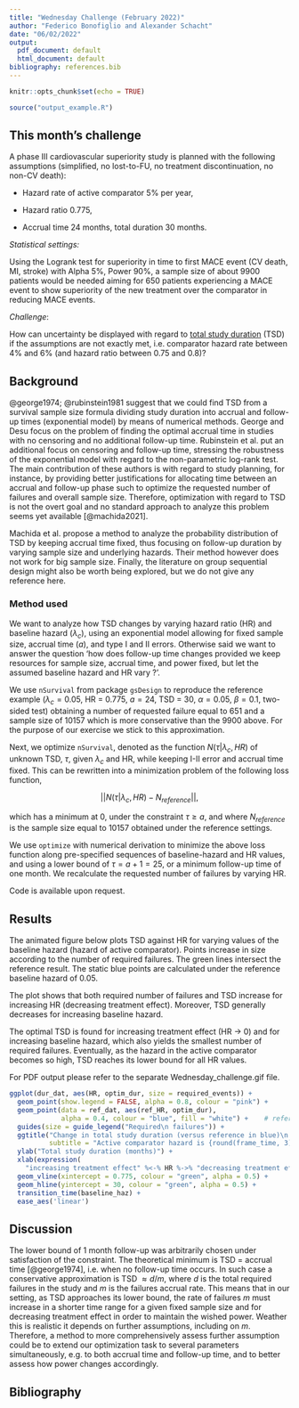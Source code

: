 ---
title: "Wednesday Challenge (February 2022)"
author: "Federico Bonofiglio and Alexander Schacht"
date: "06/02/2022"
output:
  pdf_document: default
  html_document: default
bibliography: references.bib
---

```{r setup, include=FALSE}
knitr::opts_chunk$set(echo = TRUE)
```

```{r load data, echo = FALSE, results= FALSE, message = FALSE}
source("output_example.R")
```

## This month's challenge

A phase III cardiovascular superiority study is planned with the following assumptions (simplified, no lost-to-FU, no treatment discontinuation, no non-CV death):

-   Hazard rate of active comparator 5% per year,

-   Hazard ratio 0.775,

-   Accrual time 24 months, total duration 30 months.

*Statistical settings:*

Using the Logrank test for superiority in time to first MACE event (CV death, MI, stroke) with Alpha 5%, Power 90%, a sample size of about 9900 patients would be needed aiming for 650 patients experiencing a MACE event to show superiority of the new treatment over the comparator in reducing MACE events.

*Challenge*:

How can uncertainty be displayed with regard to [total study duration]{.ul} (TSD) if the assumptions are not exactly met, i.e. comparator hazard rate between 4% and 6% (and hazard ratio between 0.75 and 0.8)?

## Background

@george1974; @rubinstein1981 suggest that we could find TSD from a survival sample size formula dividing study duration into accrual and follow-up times (exponential model) by means of numerical methods. George and Desu focus on the problem of finding the optimal accrual time in studies with no censoring and no additional follow-up time. Rubinstein et al. put an additional focus on censoring and follow-up time, stressing the robustness of the exponential model with regard to the non-parametric log-rank test. The main contribution of these authors is with regard to study planning, for instance, by providing better justifications for allocating time between an accrual and follow-up phase such to optimize the requested number of failures and overall sample size. Therefore, optimization with regard to TSD is not the overt goal and no standard approach to analyze this problem seems yet available [@machida2021].

Machida et al. propose a method to analyze the probability distribution of TSD by keeping accrual time fixed, thus focusing on follow-up duration by varying sample size and underlying hazards. Their method however does not work for big sample size. Finally, the literature on group sequential design might also be worth being explored, but we do not give any reference here.

### Method used

We want to analyze how TSD changes by varying hazard ratio (HR) and baseline hazard ($\lambda_c$), using an exponential model allowing for fixed sample size, accrual time ($a$), and type I and II errors. Otherwise said we want to answer the question 'how does follow-up time changes provided we keep resources for sample size, accrual time, and power fixed, but let the assumed baseline hazard and HR vary ?'.

We use `nSurvival` from package `gsDesign` to reproduce the reference example ($\lambda_c = 0.05$, HR = 0.775, $a = 24$, TSD = 30, $\alpha = 0.05$, $\beta = 0.1$, two-sided test) obtaining a number of requested failure equal to 651 and a sample size of 10157 which is more conservative than the 9900 above. For the purpose of our exercise we stick to this approximation.

Next, we optimize `nSurvival`, denoted as the function $N(\tau| \lambda_c, HR)$ of unknown TSD, $\tau$, given $\lambda_c$ and HR, while keeping I-II error and accrual time fixed. This can be rewritten into a minimization problem of the following loss function,

$$
|| N(\tau | \lambda_c, HR) - N_{reference} ||,
$$

which has a minimum at 0, under the constraint $\tau \geq a$, and where $N_{reference}$ is the sample size equal to 10157 obtained under the reference settings.

We use `optimize` with numerical derivation to minimize the above loss function along pre-specified sequences of baseline-hazard and HR values, and using a lower bound of $\tau = a +1 = 25$, or a minimum follow-up time of one month. We recalculate the requested number of failures by varying HR.

Code is available upon request.

## Results

The animated figure below plots TSD against HR for varying values of the baseline hazard (hazard of active comparator). Points increase in size according to the number of required failures. The green lines intersect the reference result. The static blue points are calculated under the reference baseline hazard of 0.05.

The plot shows that both required number of failures and TSD increase for increasing HR (decreasing treatment effect). Moreover, TSD generally decreases for increasing baseline hazard.

The optimal TSD is found for increasing treatment effect (HR -> 0) and for increasing baseline hazard, which also yields the smallest number of required failures. Eventually, as the hazard in the active comparator becomes so high, TSD reaches its lower bound for all HR values.

For PDF output please refer to the separate Wednesday_challenge.gif file.

```{r mainplot, echo=FALSE, message = FALSE}
ggplot(dur_dat, aes(HR, optim_dur, size = required_events)) +
  geom_point(show.legend = FALSE, alpha = 0.8, colour = "pink") +
  geom_point(data = ref_dat, aes(ref_HR, optim_dur),
             alpha = 0.4, colour = "blue", fill = "white") +    # reference background
  guides(size = guide_legend("Required\n failures")) +
  ggtitle("Change in total study duration (versus reference in blue)\n by varying of assumed HR and active comparator hazard\n (Author: Federico Bonofiglio)",
          subtitle = "Active comparator hazard is {round(frame_time, 3)}") +
  ylab("Total study duration (months)") +
  xlab(expression(
    "increasing treatment effect" %<-% HR %->% "decreasing treatment effect" )) +
  geom_vline(xintercept = 0.775, colour = "green", alpha = 0.5) +
  geom_hline(yintercept = 30, colour = "green", alpha = 0.5) +
  transition_time(baseline_haz) +
  ease_aes('linear')


```

## Discussion

The lower bound of 1 month follow-up was arbitrarily chosen under satisfaction of the constraint. The theoretical minimum is TSD = accrual time [@george1974], i.e. when no follow-up time occurs. In such case a conservative approximation is TSD $\approx d/m$, where $d$ is the total required failures in the study and $m$ is the failures accrual rate. This means that in our setting, as TSD approaches its lower bound, the rate of failures $m$ must increase in a shorter time range for a given fixed sample size and for decreasing treatment effect in order to maintain the wished power. Weather this is realistic it depends on further assumptions, including on $m$. Therefore, a method to more comprehensively assess further assumption could be to extend our optimization task to several parameters simultaneously, e.g. to both accrual time and follow-up time, and to better assess how power changes accordingly.

## Bibliography
